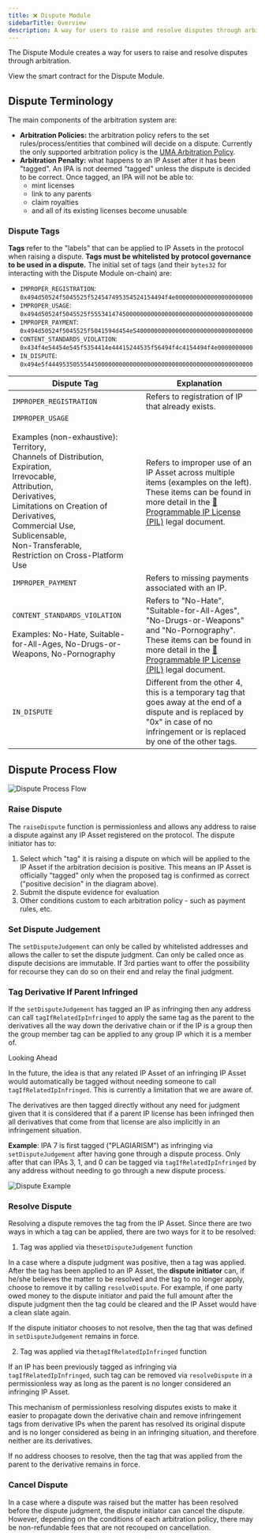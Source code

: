 ```yaml
---
title: ❌ Dispute Module
sidebarTitle: Overview
description: A way for users to raise and resolve disputes through arbitration
---
```


The Dispute Module creates a way for users to raise and resolve disputes through arbitration.

<CardGroup cols={1}>
  <Card
    title="DisputeModule.sol"
    href="https://github.com/storyprotocol/protocol-core-v1/blob/main/contracts/modules/dispute/DisputeModule.sol"
    icon="scroll"
    color="#ccb092"
  >
    View the smart contract for the Dispute Module.
  </Card>
</CardGroup>

## Dispute Terminology

The main components of the arbitration system are:

- **Arbitration Policies:** the arbitration policy refers to the set rules/process/entities that combined will decide on a dispute. Currently the only supported arbitration policy is the [UMA Arbitration Policy](/concepts/dispute-module/uma-arbitration-policy).
- **Arbitration Penalty:** what happens to an IP Asset after it has been "tagged". An IPA is not deemed "tagged" unless the dispute is decided to be correct. Once tagged, an IPA will not be able to:
  - mint licenses
  - link to any parents
  - claim royalties
  - and all of its existing licenses become unusable

### Dispute Tags

**Tags** refer to the "labels" that can be applied to IP Assets in the protocol when raising a dispute. **Tags must be whitelisted by protocol governance to be used in a dispute.** The initial set of tags (and their `bytes32` for interacting with the Dispute Module on-chain) are:

- `IMPROPER_REGISTRATION`: `0x494d50524f5045525f524547495354524154494f4e0000000000000000000000`
- `IMPROPER_USAGE`: `0x494d50524f5045525f5553414745000000000000000000000000000000000000`
- `IMPROPER_PAYMENT`: `0x494d50524f5045525f5041594d454e5400000000000000000000000000000000`
- `CONTENT_STANDARDS_VIOLATION`: `0x434f4e54454e545f5354414e44415244535f56494f4c4154494f4e0000000000`
- `IN_DISPUTE`: `0x494e5f4449535055544500000000000000000000000000000000000000000000`

| Dispute Tag                                                                                                                                                                                                                                                                                                         | Explanation                                                                                                                                                                                                                             |
| ------------------------------------------------------------------------------------------------------------------------------------------------------------------------------------------------------------------------------------------------------------------------------------------------------------------- | --------------------------------------------------------------------------------------------------------------------------------------------------------------------------------------------------------------------------------------- |
| `IMPROPER_REGISTRATION`                                                                                                                                                                                                                                                                                             | Refers to registration of IP that already exists.                                                                                                                                                                                       |
| `IMPROPER_USAGE`<br/><br/>Examples (non-exhaustive):<br/>Territory,<br/>Channels of Distribution,<br/>Expiration,<br/>Irrevocable,<br/>Attribution,<br/>Derivatives,<br/>Limitations on Creation of Derivatives,<br/>Commercial Use,<br/>Sublicensable,<br/>Non-Transferable,<br/>Restriction on Cross-Platform Use | Refers to improper use of an IP Asset across multiple items (examples on the left). These items can be found in more detail in the [💊 Programmable IP License (PIL)](/concepts/programmable-ip-license/overview) legal document.       |
| `IMPROPER_PAYMENT`                                                                                                                                                                                                                                                                                                  | Refers to missing payments associated with an IP.                                                                                                                                                                                       |
| `CONTENT_STANDARDS_VIOLATION`<br/><br/>Examples: No-Hate, Suitable-for-All-Ages, No-Drugs-or-Weapons, No-Pornography                                                                                                                                                                                                | Refers to "No-Hate", "Suitable-for-All-Ages", "No-Drugs-or-Weapons" and "No-Pornography". These items can be found in more detail in the [💊 Programmable IP License (PIL)](/concepts/programmable-ip-license/overview) legal document. |
| `IN_DISPUTE`                                                                                                                                                                                                                                                                                                        | Different from the other 4, this is a temporary tag that goes away at the end of a dispute and is replaced by "0x" in case of no infringement or is replaced by one of the other tags.                                                  |

## Dispute Process Flow

<Frame>
  <img
    src="/images/concepts/dispute-process-flow.png"
    alt="Dispute Process Flow"
  />
</Frame>

### Raise Dispute

The `raiseDispute` function is permissionless and allows any address to raise a dispute against any IP Asset registered on the protocol. The dispute initiator has to:

1. Select which "tag" it is raising a dispute on which will be applied to the IP Asset if the arbitration decision is positive. This means an IP Asset is officially "tagged" only when the proposed tag is confirmed as correct ("positive decision" in the diagram above).
2. Submit the dispute evidence for evaluation
3. Other conditions custom to each arbitration policy - such as payment rules, etc.

### Set Dispute Judgement

The `setDisputeJudgement` can only be called by whitelisted addresses and allows the caller to set the dispute judgment. Can only be called once as dispute decisions are immutable. If 3rd parties want to offer the possibility for recourse they can do so on their end and relay the final judgment.

### Tag Derivative If Parent Infringed

If the `setDisputeJudgement` has tagged an IP as infringing then any address can call `tagIfRelatedIpInfringed` to apply the same tag as the parent to the derivatives all the way down the derivative chain or if the IP is a group then the group member tag can be applied to any group IP which it is a member of.

<Note>
  Looking Ahead

In the future, the idea is that any related IP Asset of an infringing IP Asset would automatically be tagged without needing someone to call `tagIfRelatedIpInfringed`. This is currently a limitation that we are aware of.

</Note>

The derivatives are then tagged directly without any need for judgment given that it is considered that if a parent IP license has been infringed then all derivatives that come from that license are also implicitly in an infringement situation.

**Example**: IPA 7 is first tagged ("PLAGIARISM") as infringing via `setDisputeJudgement` after having gone through a dispute process. Only after that can IPAs 3, 1, and 0 can be tagged via `tagIfRelatedIpInfringed` by any address without needing to go through a new dispute process.

<Frame>
  <img src="/images/concepts/plagiarism-example.png" alt="Dispute Example" />
</Frame>

### Resolve Dispute

Resolving a dispute removes the tag from the IP Asset. Since there are two ways in which a tag can be applied, there are two ways for it to be resolved:

1. Tag was applied via the`setDisputeJudgement` function

In a case where a dispute judgment was positive, then a tag was applied. After the tag has been applied to an IP Asset, the **dispute initiator** can, if he/she believes the matter to be resolved and the tag to no longer apply, choose to remove it by calling `resolveDispute`. For example, if one party owed money to the dispute initiator and paid the full amount after the dispute judgment then the tag could be cleared and the IP Asset would have a clean slate again.

If the dispute initiator chooses to not resolve, then the tag that was defined in `setDisputeJudgement` remains in force.

2. Tag was applied via the`tagIfRelatedIpInfringed` function

If an IP has been previously tagged as infringing via `tagIfRelatedIpInfringed`, such tag can be removed via `resolveDispute` in a permissionless way as long as the parent is no longer considered an infringing IP Asset.

This mechanism of permissionless resolving disputes exists to make it easier to propagate down the derivative chain and remove infringement tags from derivative IPs when the parent has resolved its original dispute and is no longer considered as being in an infringing situation, and therefore neither are its derivatives.

If no address chooses to resolve, then the tag that was applied from the parent to the derivative remains in force.

### Cancel Dispute

In a case where a dispute was raised but the matter has been resolved before the dispute judgment, the dispute initiator can cancel the dispute. However, depending on the conditions of each arbitration policy, there may be non-refundable fees that are not recouped on cancellation.
